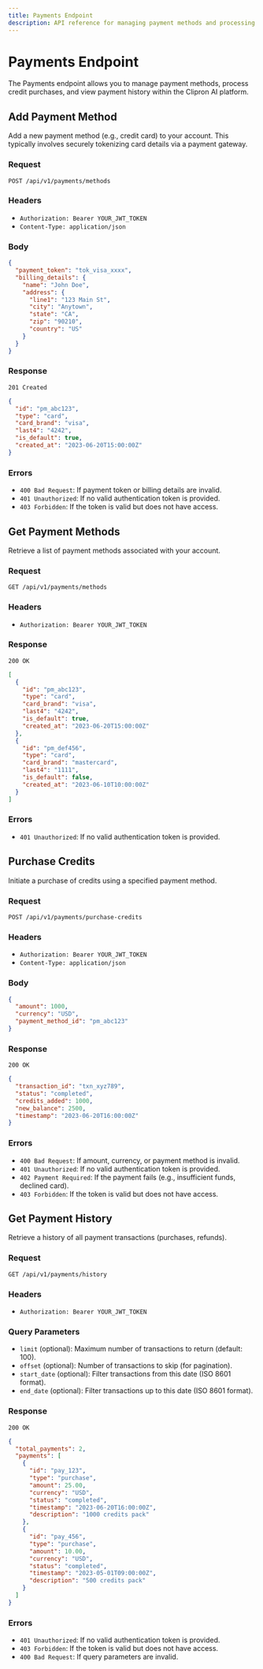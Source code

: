 ```yaml
---
title: Payments Endpoint
description: API reference for managing payment methods and processing transactions.
---
```


# Payments Endpoint

The Payments endpoint allows you to manage payment methods, process credit purchases, and view payment history within the Clipron AI platform.

## Add Payment Method

Add a new payment method (e.g., credit card) to your account. This typically involves securely tokenizing card details via a payment gateway.

### Request

`POST /api/v1/payments/methods`

### Headers

*   `Authorization: Bearer YOUR_JWT_TOKEN`
*   `Content-Type: application/json`

### Body

```json
{
  "payment_token": "tok_visa_xxxx",
  "billing_details": {
    "name": "John Doe",
    "address": {
      "line1": "123 Main St",
      "city": "Anytown",
      "state": "CA",
      "zip": "90210",
      "country": "US"
    }
  }
}
```

### Response

`201 Created`

```json
{
  "id": "pm_abc123",
  "type": "card",
  "card_brand": "visa",
  "last4": "4242",
  "is_default": true,
  "created_at": "2023-06-20T15:00:00Z"
}
```

### Errors

*   `400 Bad Request`: If payment token or billing details are invalid.
*   `401 Unauthorized`: If no valid authentication token is provided.
*   `403 Forbidden`: If the token is valid but does not have access.

## Get Payment Methods

Retrieve a list of payment methods associated with your account.

### Request

`GET /api/v1/payments/methods`

### Headers

*   `Authorization: Bearer YOUR_JWT_TOKEN`

### Response

`200 OK`

```json
[
  {
    "id": "pm_abc123",
    "type": "card",
    "card_brand": "visa",
    "last4": "4242",
    "is_default": true,
    "created_at": "2023-06-20T15:00:00Z"
  },
  {
    "id": "pm_def456",
    "type": "card",
    "card_brand": "mastercard",
    "last4": "1111",
    "is_default": false,
    "created_at": "2023-06-10T10:00:00Z"
  }
]
```

### Errors

*   `401 Unauthorized`: If no valid authentication token is provided.

## Purchase Credits

Initiate a purchase of credits using a specified payment method.

### Request

`POST /api/v1/payments/purchase-credits`

### Headers

*   `Authorization: Bearer YOUR_JWT_TOKEN`
*   `Content-Type: application/json`

### Body

```json
{
  "amount": 1000,
  "currency": "USD",
  "payment_method_id": "pm_abc123"
}
```

### Response

`200 OK`

```json
{
  "transaction_id": "txn_xyz789",
  "status": "completed",
  "credits_added": 1000,
  "new_balance": 2500,
  "timestamp": "2023-06-20T16:00:00Z"
}
```

### Errors

*   `400 Bad Request`: If amount, currency, or payment method is invalid.
*   `401 Unauthorized`: If no valid authentication token is provided.
*   `402 Payment Required`: If the payment fails (e.g., insufficient funds, declined card).
*   `403 Forbidden`: If the token is valid but does not have access.

## Get Payment History

Retrieve a history of all payment transactions (purchases, refunds).

### Request

`GET /api/v1/payments/history`

### Headers

*   `Authorization: Bearer YOUR_JWT_TOKEN`

### Query Parameters

*   `limit` (optional): Maximum number of transactions to return (default: 100).
*   `offset` (optional): Number of transactions to skip (for pagination).
*   `start_date` (optional): Filter transactions from this date (ISO 8601 format).
*   `end_date` (optional): Filter transactions up to this date (ISO 8601 format).

### Response

`200 OK`

```json
{
  "total_payments": 2,
  "payments": [
    {
      "id": "pay_123",
      "type": "purchase",
      "amount": 25.00,
      "currency": "USD",
      "status": "completed",
      "timestamp": "2023-06-20T16:00:00Z",
      "description": "1000 credits pack"
    },
    {
      "id": "pay_456",
      "type": "purchase",
      "amount": 10.00,
      "currency": "USD",
      "status": "completed",
      "timestamp": "2023-05-01T09:00:00Z",
      "description": "500 credits pack"
    }
  ]
}
```

### Errors

*   `401 Unauthorized`: If no valid authentication token is provided.
*   `403 Forbidden`: If the token is valid but does not have access.
*   `400 Bad Request`: If query parameters are invalid.
